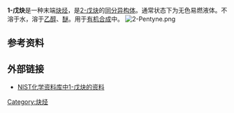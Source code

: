{{Chembox
| Reference=<ref>[http://www.sigmaaldrich.com/catalog/search/ProductDetail/ALDRICH/256560 1-Pentyne] at [[Sigma-Aldrich|Sigma-Aldrich]]</ref>
| ImageFile = 1-pentyne.png
| ImageSize = 180px
| IUPACName = Pent-1-yne
| OtherNames = 丙基乙炔
|Section1={{Chembox Identifiers
| ChemSpiderID_Ref = {{chemspidercite|correct|chemspider}}
| ChemSpiderID = 11806
| InChI = 1/C5H8/c1-3-5-4-2/h1H,4-5H2,2H3
| InChIKey = IBXNCJKFFQIKKY-UHFFFAOYAX
| ChEMBL_Ref = {{ebicite|correct|EBI}}
| ChEMBL = 16262
| StdInChI_Ref = {{stdinchicite|correct|chemspider}}
| StdInChI = 1S/C5H8/c1-3-5-4-2/h1H,4-5H2,2H3
| StdInChIKey_Ref = {{stdinchicite|correct|chemspider}}
| StdInChIKey = IBXNCJKFFQIKKY-UHFFFAOYSA-N
| CASNo_Ref = {{cascite|correct|CAS}}
| CASNo = 627-19-0 
| PubChem = 12309
| SMILES = C#CCCC
  }}
|Section2 = {{Chembox Properties
|   Formula = C<sub>5</sub>H<sub>8</sub>
|   MolarMass = 68.12
|   Appearance = 无色澄清液体
|   Density = 0.691 g/mL
|   MeltingPt = −106 ~ −105 °C
|   BoilingPt = 40.2 °C
|   Solubility = 不溶
  }}
| Section3 = {{Chembox Hazards
|   MainHazards = 可燃
|   FlashPt = -20 °C
|   Autoignition = 
  }}
|ImageFile1=1-pentyne-3dballs.png}}

'''1-戊炔'''是一种末端[[炔烃|炔烃]]，是[[2-戊炔|2-戊炔]]的[[同分异构体|同分异构体]]。通常状态下为无色易燃液体。不溶于水，溶于[[乙醇|乙醇]]、[[醚|醚]]。用于[[有机合成|有机合成]]中。
<!--需維基化：
国标编号 31018　　
CAS号 627-19-0　　
中文名称 1-戊炔　　
英文名称 1-pentyne；n-propyl acetylene　　
别 名 丙基乙炔；正丙基乙炔　　
分子式 C5H8；CH3CH2CH2CCH 
外观与性状 无色液体　　
分子量 68.11 闪 点 -34℃　　
熔 点 -95℃ 沸点：40℃ 
溶解性 不溶于水，易溶于乙醇、醇　　
密 度 相对密度（水=1）0.69；相对密度（空气=1）2.35 
稳定性 稳定　　
危险标记 7（低闪点易燃液体）
主要用途 用于有机合成-->
[[File:2-Pentyne.png|thumb]]{{Clear|left}}

== 参考资料 ==
<references/>

== 外部链接 ==
* [http://webbook.nist.gov/cgi/cbook.cgi?ID=C627190 NIST化学资料库中1-戊炔的资料] {{Wayback|url=http://webbook.nist.gov/cgi/cbook.cgi?ID=C627190 |date=20200903041032 }}{{en icon}}

{{炔烃}}
{{Hydrocarbon-stub}}

[[Category:炔烃|Category:炔烃]]